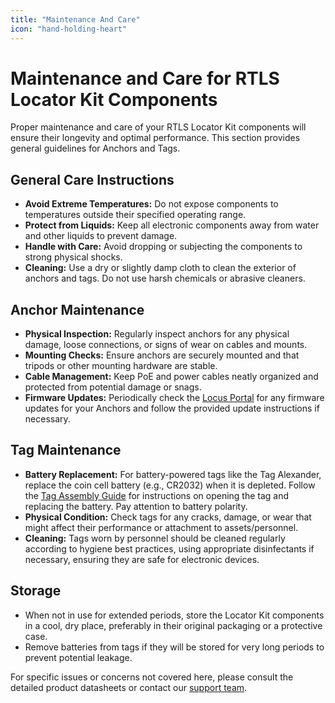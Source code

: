 ```yaml
---
title: "Maintenance And Care"
icon: "hand-holding-heart"
---
```


# Maintenance and Care for RTLS Locator Kit Components

Proper maintenance and care of your RTLS Locator Kit components will ensure their longevity and optimal performance. This section provides general guidelines for Anchors and Tags.

## General Care Instructions

* **Avoid Extreme Temperatures:** Do not expose components to temperatures outside their specified operating range.
* **Protect from Liquids:** Keep all electronic components away from water and other liquids to prevent damage.
* **Handle with Care:** Avoid dropping or subjecting the components to strong physical shocks.
* **Cleaning:** Use a dry or slightly damp cloth to clean the exterior of anchors and tags. Do not use harsh chemicals or abrasive cleaners.

## Anchor Maintenance

* **Physical Inspection:** Regularly inspect anchors for any physical damage, loose connections, or signs of wear on cables and mounts.
* **Mounting Checks:** Ensure anchors are securely mounted and that tripods or other mounting hardware are stable.
* **Cable Management:** Keep PoE and power cables neatly organized and protected from potential damage or snags.
* **Firmware Updates:** Periodically check the [Locus Portal](https://portal.locusconnect.com) for any firmware updates for your Anchors and follow the provided update instructions if necessary.

## Tag Maintenance

* **Battery Replacement:** For battery-powered tags like the Tag Alexander, replace the coin cell battery (e.g., CR2032) when it is depleted. Follow the [Tag Assembly Guide](./LocatorKitAssembly#tag-alexander-asset-unboxing--assembly) for instructions on opening the tag and replacing the battery. Pay attention to battery polarity.
* **Physical Condition:** Check tags for any cracks, damage, or wear that might affect their performance or attachment to assets/personnel.
* **Cleaning:** Tags worn by personnel should be cleaned regularly according to hygiene best practices, using appropriate disinfectants if necessary, ensuring they are safe for electronic devices.

## Storage

* When not in use for extended periods, store the Locator Kit components in a cool, dry place, preferably in their original packaging or a protective case.
* Remove batteries from tags if they will be stored for very long periods to prevent potential leakage.

For specific issues or concerns not covered here, please consult the detailed product datasheets or contact our [support team](/ProjectExecution/Troubleshooting/RaiseSupportTicket).

